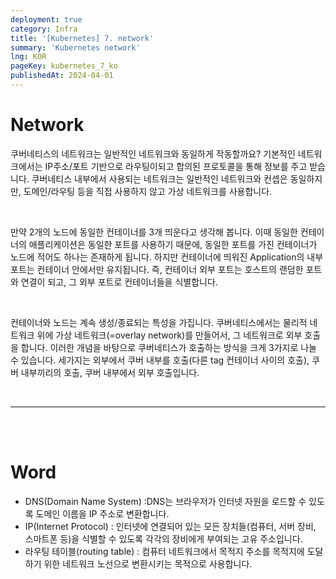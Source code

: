 ```yaml
---
deployment: true
category: Infra
title: '[Kubernetes] 7. network'
summary: 'Kubernetes network'
lng: KOR
pageKey: kubernetes_7_ko
publishedAt: 2024-04-01
---
```


# Network

쿠버네티스의 네트워크는 일반적인 네트워크와 동일하게 작동할까요? 기본적인 네트워크에서는 IP주소/포트 기반으로 라우팅이되고 합의된 프로토콜을 통해 정보를 주고 받습니다.
쿠버네티스 내부에서 사용되는 네트워크는 일반적인 네트워크와 컨셉은 동일하지만, 도메인/라우팅 등을 직접 사용하지 않고 가상 네트워크를 사용합니다.

<br />

만약 2개의 노드에 동일한 컨테이너를 3개 띄운다고 생각해 봅니다.
이때 동일한 컨테이너의 애플리케이션은 동일한 포트를 사용하기 때문에, 동일한 포트를 가진 컨테이너가 노드에 적어도 하나는 존재하게 됩니다.
하지만 컨테이너에 띄워진 Application의 내부 포트는 컨테이너 안에서만 유지됩니다.
즉, 컨테이너 외부 포트는 호스트의 랜덤한 포트와 연결이 되고, 그 외부 포트로 컨테이너들을 식별합니다.

<br />

컨테이너와 노드는 계속 생성/종료되는 특성을 가집니다. 쿠버네티스에서는 물리적 네트워크 위에 가상 네트워크(=overlay network)를 만들어서, 그 네트워크로 외부 호출을 합니다.
이러한 개념을 바탕으로 쿠버네티스가 호출하는 방식을 크게 3가지로 나눌 수 있습니다.
세가지는 외부에서 쿠버 내부를 호출(다른 tag 컨테이너 사이의 호출), 쿠버 내부끼리의 호출, 쿠버 내부에서 외부 호출입니다.

<br />

---

<br />
<br />

# Word

- DNS(Domain Name System) :DNS는 브라우저가 인터넷 자원을 로드할 수 있도록 도메인 이름을 IP 주소로 변환합니다.
- IP(Internet Protocol) : 인터넷에 연결되어 있는 모든 장치들(컴퓨터, 서버 장비, 스마트폰 등)을 식별할 수 있도록 각각의 장비에게 부여되는 고유 주소입니다.
- 라우팅 테이블(routing table) : 컴퓨터 네트워크에서 목적지 주소를 목적지에 도달하기 위한 네트워크 노선으로 변환시키는 목적으로 사용합니다.
